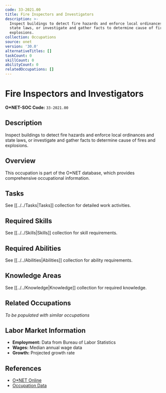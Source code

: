 ```yaml
---
code: 33-2021.00
title: Fire Inspectors and Investigators
description: >-
  Inspect buildings to detect fire hazards and enforce local ordinances and
  state laws, or investigate and gather facts to determine cause of fires and
  explosions.
collection: Occupations
source: onet
version: '30.0'
alternativeTitles: []
taskCount: 0
skillCount: 0
abilityCount: 0
relatedOccupations: []
---
```

# Fire Inspectors and Investigators

**O*NET-SOC Code:** `33-2021.00`

## Description

Inspect buildings to detect fire hazards and enforce local ordinances and state laws, or investigate and gather facts to determine cause of fires and explosions.

## Overview

This occupation is part of the O*NET database, which provides comprehensive occupational information.

## Tasks

See [[../../Tasks|Tasks]] collection for detailed work activities.

## Required Skills

See [[../../Skills|Skills]] collection for skill requirements.

## Required Abilities

See [[../../Abilities|Abilities]] collection for ability requirements.

## Knowledge Areas

See [[../../Knowledge|Knowledge]] collection for required knowledge.

## Related Occupations

*To be populated with similar occupations*

## Labor Market Information

- **Employment:** Data from Bureau of Labor Statistics
- **Wages:** Median annual wage data
- **Growth:** Projected growth rate

## References

- [O*NET Online](https://www.onetonline.org/link/summary/33-2021.00)
- [Occupation Data](https://www.onetcenter.org/)
